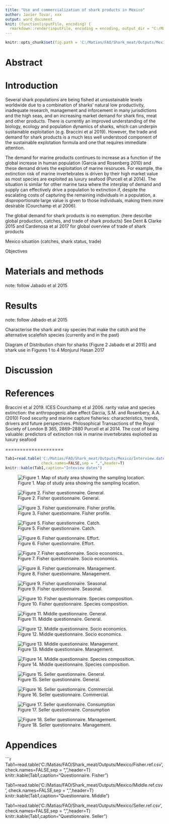 ```yaml
---
title: "Use and commercialization of shark products in Mexico"
author: Javier Tovar, xxx
output: word_document
knit: (function(inputFile, encoding) {
  rmarkdown::render(inputFile, encoding = encoding, output_dir = "C:/Matias/FAO/Shark_meat") })
---
```


```r
knitr::opts_chunk$set(fig.path = 'C:/Matias/FAO/Shark_meat/Outputs/Mexico/', echo = FALSE, warning = FALSE, message = FALSE)
```
# Abstract


# Introduction

Several shark populations are being fished at unsustainable levels worldwide due to a combination of sharks' natural low productivity, inadequate research, management and inforcement in many jurisdictions and the high seas, and an increasing market demand for shark fins, meat and other products. There is currently an improved understanding of the biology, ecology and population dynamics of sharks, which can underpin sustainable exploitation (e.g. Braccini et al 2019). However, the trade and demand for shark products is a much less well understood component of the sustainable explotation formula and one that requires immediate attention. 

The demand for marine products continues to increase as a function of the global increase in human population (Garcia and Rosenberg 2010) and these demand drives the exploitation of marine resoruces. For example, the extinction risk of marine invertebrates is driven by their high market value as most species are exploited as luxury seafood (Purcell et al 2014). The situation is similar for other marine taxa where the interplay of demand and supply can effectively drive a population to extinction if, despite the escalating costs of capturing the remaining individuals in a population, a disproportionate large value is given to those individuals, making them more desirable (Courchamp et al 2006).

The global demand for shark products is no exemption. (here describe global production, catches, and trade of shark products)
See Dent & Clarke 2015 and Cardenosa et al 2017 for global overview of trade of shark products

Mexico situation (catches, shark status, trade)


Objectives


# Materials and methods
note: follow Jabado et al 2015

# Results
note: follow Jabado et al 2015

Characterise the shark and ray species that make the catch and the alternative scalefish species (currently and in the past)

Diagram of Distribution chain for sharks (Figure 2 Jabado et al 2015) and shark use in Figures 1 to 4 Monjurul Hasan 2017


# Discussion

# References
Braccini et al 2019. ICES
Courchamp et al 2006. rarity value and species extinction: the anthropogenic allee effect
Garcia, S.M. and Rosenbery, A.A. (2010) Food security and marine capture fisheries: characteristics, trends, drivers and future perspectives. Philosophical Transactions of the Royal Society of London B 365, 2869–2880
Purcell et al 2014. The cost of being valuable: predictors of extinction risk in marine invertebrates exploited as luxury seafood


====================
```r
Tab1=read.table('C:/Matias/FAO/Shark_meat/Outputs/Mexico/Interview.dates.csv',
                check.names=FALSE,sep = ",",header=T)
knitr::kable(Tab1,caption="Inteview dates")
```




![Figure 1. Map of study area showing the sampling location.](C:/Matias/FAO/Shark_meat/Outputs/Mexico/map.png)



![Figure 2. Fisher questionnaire. General.](C:/Matias/FAO/Shark_meat/Outputs/Mexico/Fisher_1_General.tiff)

![Figure 3. Fisher questionnaire. Fisher profile.](C:/Matias/FAO/Shark_meat/Outputs/Mexico/Fisher_2_Fisher profile.tiff)

![Figure 5. Fisher questionnaire. Catch.](C:/Matias/FAO/Shark_meat/Outputs/Mexico/Fisher_3_Catch.tiff)

![Figure 6. Fisher questionnaire. Effort.](C:/Matias/FAO/Shark_meat/Outputs/Mexico/Fisher_4_Effort.tiff)

![Figure 7. Fisher questionnaire. Socio economics.](C:/Matias/FAO/Shark_meat/Outputs/Mexico/Fisher_5_Socio.economics.tiff)

![Figure 8. Fisher questionnaire. Management.](C:/Matias/FAO/Shark_meat/Outputs/Mexico/Fisher_6_Management.tiff)

![Figure 9. Fisher questionnaire. Seasonal.](C:/Matias/FAO/Shark_meat/Outputs/Mexico/Fisher_7_Seasonal.patrn.tiff)

![Figure 10. Fisher questionnaire. Species composition.](C:/Matias/FAO/Shark_meat/Outputs/Mexico/Fisher_8_Species_compo.tiff)

![Figure 11. Middle questionnaire. General.](C:/Matias/FAO/Shark_meat/Outputs/Mexico/Middle_1_General.tiff)

![Figure 12. Middle questionnaire. Socio economics.](C:/Matias/FAO/Shark_meat/Outputs/Mexico/Middle_2_Socio.economics.tiff)

![Figure 13. Middle questionnaire. Management.](C:/Matias/FAO/Shark_meat/Outputs/Mexico/Middle_3_Management.tiff)

![Figure 14. Middle questionnaire. Species composition.](C:/Matias/FAO/Shark_meat/Outputs/Mexico/Middle_4_Species_compo.tiff)

![Figure 15. Seller questionnaire. General.](C:/Matias/FAO/Shark_meat/Outputs/Mexico/Seller_1_General.tiff)

![Figure 16. Seller questionnaire. Commercial.](C:/Matias/FAO/Shark_meat/Outputs/Mexico/Seller_2_Commercial.tiff)

![Figure 17. Seller questionnaire. Consumption](C:/Matias/FAO/Shark_meat/Outputs/Mexico/Seller_3_Consumption.tiff)

![Figure 18. Seller questionnaire. Management.](C:/Matias/FAO/Shark_meat/Outputs/Mexico/Seller_4_Management.tiff)

\newpage

Appendices
====================
```r
Tab1=read.table('C:/Matias/FAO/Shark_meat/Outputs/Mexico/Fisher.ref.csv',
                check.names=FALSE,sep = ",",header=T)
knitr::kable(Tab1,caption="Questionnaire. Fisher")

Tab1=read.table('C:/Matias/FAO/Shark_meat/Outputs/Mexico/Middle.ref.csv',
                check.names=FALSE,sep = ",",header=T)
knitr::kable(Tab1,caption="Questionnaire. Middle")

Tab1=read.table('C:/Matias/FAO/Shark_meat/Outputs/Mexico/Seller.ref.csv',
                check.names=FALSE,sep = ",",header=T)
knitr::kable(Tab1,caption="Questionnaire. Seller")
